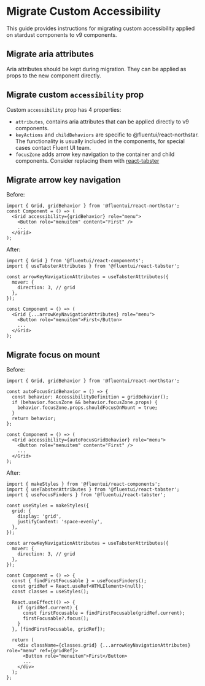 
<Meta title="Concepts/Upgrading/from v0/Custom Accessibility" />

# Migrate Custom Accessibility

This guide provides instructions for migrating custom accessibility applied on stardust components to v9 components.

## Migrate aria attributes

Aria attributes should be kept during migration. They can be applied as props to the new component directly.

## Migrate custom `accessibility` prop

Custom `accessibility` prop has 4 properties:

- `attributes`, contains aria attributes that can be applied directly to v9 components.
- `keyActions` and `childBehaviors` are specific to @fluentui/react-northstar. The functionality is usually included in the components, for special cases contact Fluent UI team.
- `focusZone` adds arrow key navigation to the container and child components. Consider replacing them with [react-tabster](https://github.com/microsoft/fluentui/blob/master/packages/react-tabster)

## Migrate arrow key navigation

Before:

```tsx
import { Grid, gridBehavior } from '@fluentui/react-northstar';
const Component = () => (
  <Grid accessibility={gridBehavior} role="menu">
    <Button role="menuitem" content="First" />
    ...
  </Grid>
);
```

After:

```tsx
import { Grid } from '@fluentui/react-components';
import { useTabsterAttributes } from '@fluentui/react-tabster';

const arrowKeyNavigationAttributes = useTabsterAttributes({
  mover: {
    direction: 3, // grid
  },
});

const Component = () => (
  <Grid {...arrowKeyNavigationAttributes} role="menu">
    <Button role="menuitem">First</Button>
    ...
  </Grid>
);
```

## Migrate focus on mount

Before:

```tsx
import { Grid, gridBehavior } from '@fluentui/react-northstar';

const autoFocusGridBehavior = () => {
  const behavior: AccessibilityDefinition = gridBehavior();
  if (behavior.focusZone && behavior.focusZone.props) {
    behavior.focusZone.props.shouldFocusOnMount = true;
  }
  return behavior;
};

const Component = () => (
  <Grid accessibility={autoFocusGridBehavior} role="menu">
    <Button role="menuitem" content="First" />
    ...
  </Grid>
);
```

After:

```tsx
import { makeStyles } from '@fluentui/react-components';
import { useTabsterAttributes } from '@fluentui/react-tabster';
import { useFocusFinders } from '@fluentui/react-tabster';

const useStyles = makeStyles({
  grid: {
    display: 'grid',
    justifyContent: 'space-evenly',
  },
});

const arrowKeyNavigationAttributes = useTabsterAttributes({
  mover: {
    direction: 3, // grid
  },
});

const Component = () => {
  const { findFirstFocusable } = useFocusFinders();
  const gridRef = React.useRef<HTMLElement>(null);
  const classes = useStyles();

  React.useEffect(() => {
    if (gridRef.current) {
      const firstFocusable = findFirstFocusable(gridRef.current);
      firstFocusable?.focus();
    }
  }, [findFirstFocusable, gridRef]);

  return (
    <div className={classes.grid} {...arrowKeyNavigationAttributes} role="menu" ref={gridRef}>
      <Button role="menuitem">First</Button>
      ...
    </div>
  );
};
```
